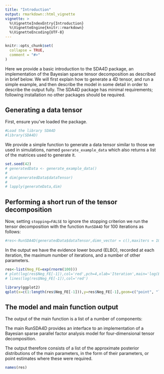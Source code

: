 ```yaml
---
title: "Introduction"
output: rmarkdown::html_vignette
vignette: >
  %\VignetteIndexEntry{Introduction}
  %\VignetteEngine{knitr::rmarkdown}
  %\VignetteEncoding{UTF-8}
---
```


```r
knitr::opts_chunk$set(
  collapse = TRUE,
  comment = "#>"
)
```

Here we provide a basic introduction to the SDA4D package, an implementation of the Bayesian sparse tensor decomposition as described in brief below.  We will first explain how to generate a 4D tensor, and run a simple example, and then describe the model in some detail in order to describe the output fully.  The SDA4D package has minimal requirements; following installation no other packages should be required.

## Generating a data tensor

First, ensure you've loaded the package.
```r
#Load the library SDA4D
#library(SDA4D)
```

We provide a simple function to generate a data tensor similar to those we used in simulations, named `generate_example_data` which also returns a list of the matrices used to generate it.

```r
set.seed(42)
# generatedData <- generate_example_data()
# 
# dim(generatedData$dataTensor)
# 
# lapply(generateData,dim)
```

## Performing a short run of the tensor decomposition

Now, setting `stopping=FALSE` to ignore the stopping criterion we run the tensor decomposition with the function `RunSDA4D` for 100 iterations as follows:

```r
#res<-RunSDA4D(generatedData$dataTensor,dimn_vector = c(),maxiters = 100,stopping=FALSE)
```

In the output we have the evidence lower bound (ELBO), recorded at each iteration, the maximum number of iterations, and a number of other parameters.
```r
res<-list(Neg_FE=exp(rnorm(100)))
# plot(log(res$Neg_FE[-1]),col='red',pch=4,xlab='Iteration',main='log(ELBO) over 100 iterations')
# lines(log(res$Neg_FE[-1]),col='red')
```

```r
library(ggplot2)
qplot(x=c(1:length(res$Neg_FE[-1])),y=res$Neg_FE[-1],geom=c("point", "line"))+xlab('Iteration')+ggtitle('log(ELBO) over 100 iterations')
```


## The model and main function output

The output of the main function is a list of a number of components:

The main RunSDA4D provides an interface to an implementation of a Bayesian sparse parallel factor analysis model for four-dimensional tensor decomposition.  

The output therefore consists of a list of the approximate posterior distributions of the main parameters, in the form of their parameters, or point estimates where these were required.  

```r
names(res)
```



